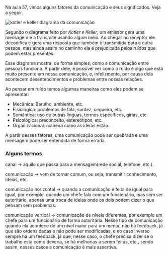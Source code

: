 






Na aula 57, vimos alguns fatores da comunicação e seus significados.
Veja a seguir.

![kotler e keller diagrama da
comunicação](https://cdn-images-1.medium.com/max/800/0*eKI_Zx7-HTGxqosn)

Segundo o diagrama feito por *Kotler e Keller*, um emissor gera uma
mensagem e a transmite usando algum meio. Ao chegar no receptor ele
decodifica e gera uma resposta que também é transmitida para a outra
pessoa, mas ainda assim no caminho ela é prejudicada pelos ruídos que
podem estar presentes.

Esse diagrama mostra, de forma simples, como a comunicação entre pessoas
funciona. A partir dele, é possível ver como o ruído é algo que está
muito presente em nossa comunicação, e, infelizmente, por causa dela
acontecem desentendimentos e problemas entre nossas relações.

Ao pensar em ruído temos algumas maneiras como eles podem se apresentar:

-   Mecânica: Barulho, ambiente, etc.
-   Fisiológica: problemas de fala, surdez, cegueira, etc.
-   Semântica: uso de outras línguas, termos específicos, gírias, etc.
-   Psicológica: preconceito, estereótipos, etc.
-   Organizacional: maneira como as ideias estão.

A partir desses fatores, uma comunicação pode ser quebrada e uma
mensagem pode ser entendida de forma errada.








### Alguns termos

canal → aquilo que passa para a mensagem(rede social, telefone, etc.).

comunicação → vem de tornar comum, ou seja, transmitir conhecimento,
ideias, etc.

comunicação horizontal → quando a comunicação é feita de igual para
igual, por exemplo, quando um chefe fala com um funcionário, mas sem ser
autoritário, apenas uma troca de ideias onde os dois podem dizer o que
pensam sem problemas.

comunicação vertical → comunicação de níveis diferentes, por exemplo um
chefe para um funcionário de forma autoritária. Nesse tipo de
comunicação quando ela acontece de um nível maior para um menor, não há
feedback, já que são ordens dadas e não pode ser modificadas, e no caso
inverso sempre há um feedback, já que, nesse caso, o chefe precisa dizer
se o trabalho esta como deveria, se há melhorias a serem feitas, etc.,
sendo assim, nesses casos a comunicação é mais assertiva.


